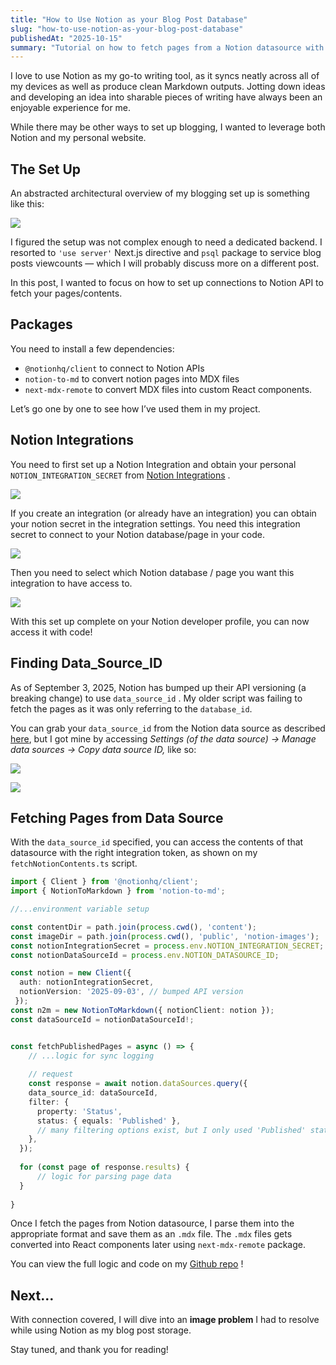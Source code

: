```yaml
---
title: "How to Use Notion as your Blog Post Database"
slug: "how-to-use-notion-as-your-blog-post-database"
publishedAt: "2025-10-15"
summary: "Tutorial on how to fetch pages from a Notion datasource with Notion API"
---
```



I love to use Notion as my go-to writing tool, as it syncs neatly across all of my devices as well as produce clean Markdown outputs. Jotting down ideas and developing an idea into sharable pieces of writing have always been an enjoyable experience for me.


While there may be other ways to set up blogging, I wanted to leverage both Notion and my personal website.


## The Set Up


An abstracted architectural overview of my blogging set up is something like this:


![](/notion-images/BP-7/28df7f81-c89e-80f5-b85b-cf2ccf84e149.png)


I figured the setup was not complex enough to need a dedicated backend. I resorted to `'use server'` Next.js directive and `psql` package to service blog posts viewcounts — which I will probably discuss more on a different post. 


In this post, I wanted to focus on how to set up connections to Notion API to fetch your pages/contents.


## Packages


You need to install a few dependencies: 

- `@notionhq/client` to connect to Notion APIs
- `notion-to-md` to convert notion pages into MDX files
- `next-mdx-remote` to convert MDX files into custom React components.

Let’s go one by one to see how I’ve used them in my project.


## Notion Integrations


You need to first set up a Notion Integration and obtain your personal `NOTION_INTEGRATION_SECRET` from [Notion Integrations](https://www.notion.so/profile/integrations) .


![](/notion-images/BP-7/28df7f81-c89e-8096-8a88-f19f94b4298f.png)


If you create an integration (or already have an integration) you can obtain your notion secret in the integration settings. You need this integration secret to connect to your Notion database/page in your code. 


![](/notion-images/BP-7/28df7f81-c89e-8011-83a2-e4d613917b3a.png)


Then you need to select which Notion database / page you want this integration to have access to.


![](/notion-images/BP-7/28df7f81-c89e-8066-a0dd-c3d8f810e5dc.png)


With this set up complete on your Notion developer profile, you can now access it with code!


## Finding Data_Source_ID


As of September 3, 2025, Notion has bumped up their API versioning (a breaking change) to use `data_source_id` . My older script was failing to fetch the pages as it was only referring to the `database_id`.


You can grab your `data_source_id` from the Notion data source as described [here](https://developers.notion.com/docs/upgrade-guide-2025-09-03), but I got mine by accessing _Settings (of the data source) → Manage data sources → Copy data source ID,_ like so:


![](/notion-images/BP-7/28ef7f81-c89e-80b5-bb7d-cc34d6a256bd.png)


![](/notion-images/BP-7/298f7f81-c89e-80ec-81f7-ed9470013a06.png)


## Fetching Pages from Data Source


With the `data_source_id` specified, you can access the contents of that datasource with the right integration token, as shown on my `fetchNotionContents.ts` script. 


```typescript
import { Client } from '@notionhq/client';
import { NotionToMarkdown } from 'notion-to-md';

//...environment variable setup

const contentDir = path.join(process.cwd(), 'content');
const imageDir = path.join(process.cwd(), 'public', 'notion-images');
const notionIntegrationSecret = process.env.NOTION_INTEGRATION_SECRET;
const notionDataSourceId = process.env.NOTION_DATASOURCE_ID;

const notion = new Client({ 
  auth: notionIntegrationSecret,
  notionVersion: '2025-09-03', // bumped API version
 });
const n2m = new NotionToMarkdown({ notionClient: notion });
const dataSourceId = notionDataSourceId!;


const fetchPublishedPages = async () => {
	// ...logic for sync logging
	
	// request
	const response = await notion.dataSources.query({
    data_source_id: dataSourceId,
    filter: {
      property: 'Status',
      status: { equals: 'Published' },
      // many filtering options exist, but I only used 'Published' status
    },
  });
  
  for (const page of response.results) {
	  // logic for parsing page data
  }
	
}
```


Once I fetch the pages from Notion datasource, I parse them into the appropriate format and save them as an `.mdx` file. The `.mdx` files gets converted into React components later using `next-mdx-remote` package.


 


You can view the full logic and code on my [Github repo](https://github.com/se4nchoi/seanchoi.space) !


## Next…


With connection covered, I will dive into an **image problem** I had to resolve while using Notion as my blog post storage.


Stay tuned, and thank you for reading!

